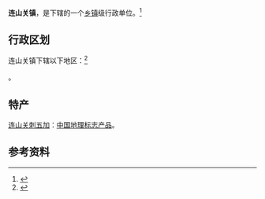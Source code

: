 {{中国乡级行政区|21/05/21/104/000}}

'''连山关镇'''，是{{PRC admin/fullname|21/05/21/104/000|3}}下辖的一个[[乡镇|乡镇]]级行政单位。<ref>{{PRC admin/ref sgc|{{PRC admin/parent|21/05/21/104/000}}}}</ref>

== 行政区划 ==

连山关镇下辖以下地区：<ref>{{PRC admin/ref sgc|21/05/21/104/000}}</ref>

{{PRC admin/children|21/05/21/104/000}}。

==特产==
[[连山关刺五加|连山关刺五加]]：[[中国地理标志产品|中国地理标志产品]]。

== 参考资料 ==
{{reflist}}

{{PRC admin/navcat|21/05/21/104/000}}